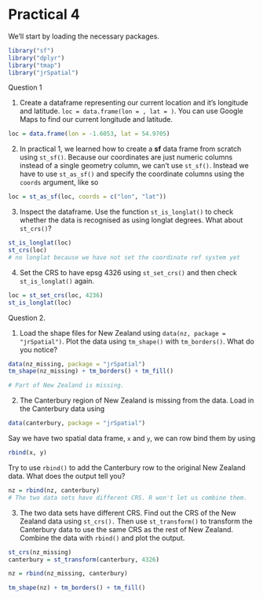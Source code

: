 # Practical 4

We'll start by loading the necessary packages.

```r
library("sf")
library("dplyr")
library("tmap")
library("jrSpatial")
```

Question 1

1. Create a dataframe representing our current location and it's longitude and latitude. `loc = data.frame(lon = , lat = )`. You can use Google Maps to find our current longitude and latitude.

```r
loc = data.frame(lon = -1.6053, lat = 54.9705)
```

2. In practical 1, we learned how to create a **sf** data frame from scratch using `st_sf()`. Because our coordinates are just numeric columns instead of a single geometry column, we can't use `st_sf()`. Instead we have to use `st_as_sf()` and specify the coordinate columns using the `coords` argument, like so 
```r
loc = st_as_sf(loc, coords = c("lon", "lat"))
```

3. Inspect the dataframe. Use the function `st_is_longlat()` to check whether the data is recognised as using longlat degrees. What about `st_crs()`?

```r
st_is_longlat(loc)
st_crs(loc)
# no longlat because we have not set the coordinate ref system yet
```

4. Set the CRS to have epsg 4326 using `st_set_crs()` and then check `st_is_longlat()` again. 

```r
loc = st_set_crs(loc, 4236)
st_is_longlat(loc)
```



Question 2. 

1. Load the shape files for New Zealand using `data(nz, package = "jrSpatial")`. Plot the data using `tm_shape()` with `tm_borders()`. What do you notice?

```r
data(nz_missing, package = "jrSpatial")
tm_shape(nz_missing) + tm_borders() + tm_fill()

# Part of New Zealand is missing. 
```

2. The Canterbury region of New Zealand is missing from the data. Load in the Canterbury data using 
```r
data(canterbury, package = "jrSpatial")
```
Say we have two spatial data frame, `x` and `y`, we can row bind them by using 
```r
rbind(x, y)
```
Try to use `rbind()` to add the Canterbury row to the original New Zealand data. What does the output tell you?

```r
nz = rbind(nz, canterbury)
# The two data sets have different CRS. R won't let us combine them.
```

3. The two data sets have different CRS. Find out the CRS of the New Zealand data using `st_crs().` Then use `st_transform()` to transform the Canterbury data to use the same CRS as the rest of New Zealand. Combine the data with `rbind()` and plot the output. 

```r
st_crs(nz_missing)
canterbury = st_transform(canterbury, 4326)

nz = rbind(nz_missing, canterbury)

tm_shape(nz) + tm_borders() + tm_fill()
```



